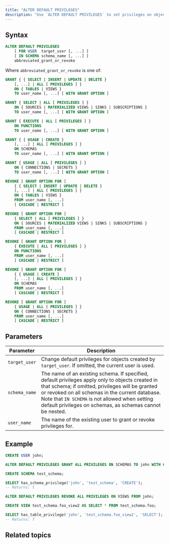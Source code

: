 ```yaml
---
title: "ALTER DEFAULT PRIVILEGES"
description: "Use `ALTER DEFAULT PRIVILEGES` to set privileges on objects created in the future, such as tables, views, sources, sinks, functions, schemas, and more. This removes the need to run `GRANT` or `REVOKE` manually each time a new object is created."
---
```


## Syntax

```sql
ALTER DEFAULT PRIVILEGES
    [ FOR USER  target_user [, ...] ]
    [ IN SCHEMA schema_name [, ...] ]
    abbreviated_grant_or_revoke
```

Where `abbreviated_grant_or_revoke` is one of:

```sql
GRANT { { SELECT | INSERT | UPDATE | DELETE }
    [, ...] | ALL [ PRIVILEGES ] }
    ON { TABLES | VIEWS }
    TO user_name [, ...] [ WITH GRANT OPTION ]

GRANT { SELECT | ALL [ PRIVILEGES ] }
    ON { SOURCES | MATERIALIZED VIEWS | SINKS | SUBSCRIPTIONS }
    TO user_name [, ...] [ WITH GRANT OPTION ]

GRANT { EXECUTE | ALL [ PRIVILEGES ] }
    ON FUNCTIONS
    TO user_name [, ...] [ WITH GRANT OPTION ]

GRANT { { USAGE | CREATE }
    [, ...] | ALL [ PRIVILEGES ] }
    ON SCHEMAS
    TO user_name [, ...] [ WITH GRANT OPTION ]

GRANT { USAGE | ALL [ PRIVILEGES ] }
    ON { CONNECTIONS | SECRETS }
    TO user_name [, ...] [ WITH GRANT OPTION ]

REVOKE [ GRANT OPTION FOR ]
    { { SELECT | INSERT | UPDATE | DELETE }
    [, ...] | ALL [ PRIVILEGES ] }
    ON { TABLES | VIEWS }
    FROM user_name [, ...]
    [ CASCADE | RESTRICT ]

REVOKE [ GRANT OPTION FOR ]
    { SELECT | ALL [ PRIVILEGES ] }
    ON { SOURCES | MATERIALIZED VIEWS | SINKS | SUBSCRIPTIONS }
    FROM user_name [, ...]
    [ CASCADE | RESTRICT ]

REVOKE [ GRANT OPTION FOR ]
    { EXECUTE | ALL [ PRIVILEGES ] }
    ON FUNCTIONS
    FROM user_name [, ...]
    [ CASCADE | RESTRICT ]

REVOKE [ GRANT OPTION FOR ]
    { { USAGE | CREATE }
    [, ...] | ALL [ PRIVILEGES ] }
    ON SCHEMAS
    FROM user_name [, ...]
    [ CASCADE | RESTRICT ]

REVOKE [ GRANT OPTION FOR ]
    { USAGE | ALL [ PRIVILEGES ] }
    ON { CONNECTIONS | SECRETS }
    FROM user_name [, ...]
    [ CASCADE | RESTRICT ]
```

## Parameters

| Parameter     | Description |
|---------------|-------------|
| `target_user` | Change default privileges for objects created by `target_user`. If omitted, the current user is used. |
| `schema_name` | The name of an existing schema. If specified, default privileges apply only to objects created in that schema; if omitted, privileges will be granted or revoked on all schemas in the current database. Note that `IN SCHEMA` is not allowed when setting default privileges on schemas, as schemas cannot be nested. |
| `user_name`   | The name of the existing user to grant or revoke privileges for. |


## Example

```sql Grant privileges on schemas
CREATE USER john;

ALTER DEFAULT PRIVILEGES GRANT ALL PRIVILEGES ON SCHEMAS TO john WITH GRANT OPTION;

CREATE SCHEMA test_schema;

SELECT has_schema_privilege('john', 'test_schema', 'CREATE');
-- Returns: t
```

```sql Revoke privileges on views
ALTER DEFAULT PRIVILEGES REVOKE ALL PRIVILEGES ON VIEWS FROM john;

CREATE VIEW test_schema.foo_view2 AS SELECT * FROM test_schema.foo;

SELECT has_table_privilege('john', 'test_schema.foo_view2', 'SELECT');
-- Returns: f
```

## Related topics

<CardGroup>
  <Card title="GRANT" icon="key" href="/sql/commands/sql-grant"
  iconType="solid" horizontal/>
  <Card title="REVOKE" icon="ban" href="/sql/commands/sql-revoke" iconType="solid"horizontal/>
</CardGroup>